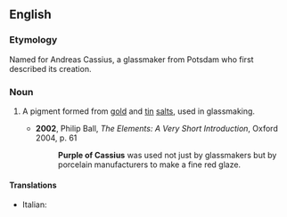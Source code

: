 ==English==
===Etymology===
Named for Andreas Cassius, a glassmaker from Potsdam who first described its creation.

===Noun===
{{wikipedia}}
{{en-noun|-|head=[[purple]] [[of]] [[w:Andreas Cassius|Cassius]]}}

# {{context|historical|lang=en}} A pigment formed from [[gold]] and [[tin]] [[salt]]s, used in glassmaking.
#*'''2002''', Philip Ball, ''The Elements: A Very Short Introduction'', Oxford 2004, p. 61
#*:'''Purple of Cassius''' was used not just by glassmakers but by porcelain manufacturers to make a fine red glaze.

====Translations====
{{trans-top|pigment}}
* Italian: {{t|it|cassio}}
{{trans-mid}}
{{trans-bottom}}